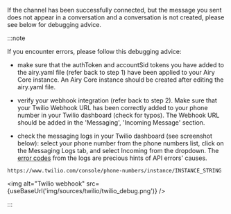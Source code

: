 
If the channel has been successfully connected, but the message you sent does not appear in a conversation and a conversation is not created, please see below for debugging advice.

:::note

If you encounter errors, please follow this debugging advice:

- make sure that the authToken and accountSid tokens you have added to the airy.yaml file (refer back to step 1) have been applied to your Airy Core instance.
  An Airy Core instance should be created after editing the airy.yaml file.

- verify your webhook integration (refer back to step 2). Make sure that your Twilio Webhook URL has been correctly added to your phone number in your Twilio dashboard (check for typos).
  The Webhook URL should be added in the 'Messaging', 'Incoming Message' section.

- check the messaging logs in your Twilio dashboard (see screenshot below): select your phone number from the phone numbers list,
  click on the Messaging Logs tab, and select Incoming from the dropdown. The [error codes](https://www.twilio.com/docs/api/errors) from the logs
  are precious hints of API errors' causes.

```
https://www.twilio.com/console/phone-numbers/instance/INSTANCE_STRING
```

<img alt="Twilio webhook" src={useBaseUrl('img/sources/twilio/twilio_debug.png')} />

:::
